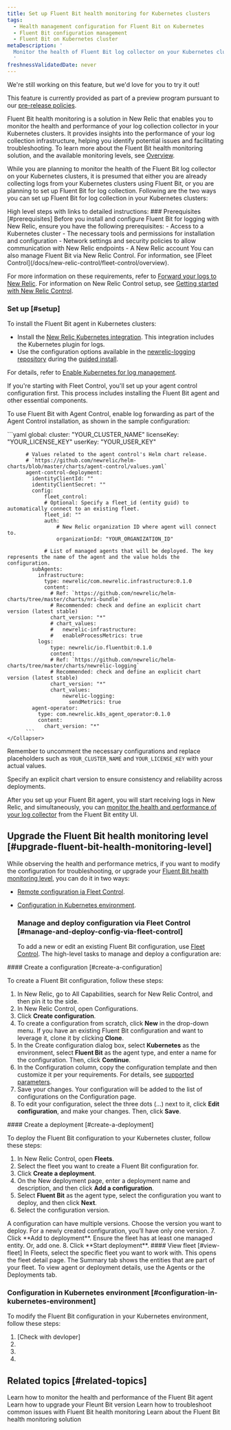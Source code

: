 ```yaml
---
title: Set up Fluent Bit health monitoring for Kubernetes clusters
tags:
  - Health management configuration for Fluent Bit on Kubernetes
  - Fluent Bit configuration management
  - Fluent Bit on Kubernetes cluster
metaDescription: '
  Monitor the health of Fluent Bit log collector on your Kubernetes clusters. Set up, monitor, and update Fluent Bit configurations.
  '
freshnessValidatedDate: never
---
```


<Callout title="preview">
  We're still working on this feature, but we'd love for you to try it out!

  This feature is currently provided as part of a preview program pursuant to our [pre-release policies](/docs/licenses/license-information/referenced-policies/new-relic-pre-release-policy).
</Callout>

Fluent Bit health monitoring is a solution in New Relic that enables you to monitor the health and performance of your log collection collector in your Kubernetes clusters. It provides insights into the performance of your log collection infrastructure, helping you identify potential issues and facilitating troubleshooting. To learn more about the Fluent Bit health monitoring solution, and the available monitoring levels, see [Overview](/docs/logs/log-collectors/overview).

While you are planning to monitor the health of the Fluent Bit log collector on your Kubernetes clusters, it is presumed that either you are already collecting logs from your Kubernetes clusters using Fluent Bit, or you are planning to set up Fluent Bit for log collection. Following are the two ways you can set up Fluent Bit for log collection in your Kubernetes clusters:

<CollapserGroup>

<Collapser id="set-up-fb-on-k8" title="Install Kubernetes integration with Fluent Bit">
 High level steps with links to detailed instructions:
### Prerequisites [#prerequisites]
  Before you install and configure Fluent Bit for logging with New Relic, ensure you have the following prerequisites:
  - Access to a Kubernetes cluster
  - The necessary tools and permissions for installation and configuration
  - Network settings and security policies to allow communication with New Relic endpoints
  - A New Relic account

  <Callout variant="important">
    You can also manage Fluent Bit via New Relic Control.  For information, see [Fleet Control](/docs/new-relic-control/fleet-control/overview).
  </Callout>

  For more information on these requirements, refer to [Forward your logs to New Relic](/docs/logs/forward-logs/enable-log-management-new-relic).
  For information on New Relic Control setup, see [Getting started with New Relic Control](/docs/new-relic-control/getting-started).

  ### Set up [#setup]
  To install the Fluent Bit agent in Kubernetes clusters:
  - Install the [New Relic Kubernetes integration](/install/kubernetes/). This integration includes the Kubernetes plugin for logs.
  - Use the configuration options available in the [newrelic-logging repository](https://github.com/newrelic/helm-charts/tree/master/charts/newrelic-logging#configuration) during the [guided install](/install/kubernetes/).

  For details, refer to [Enable Kubernetes for log management](/docs/logs/forward-logs/kubernetes-plugin-log-forwarding/#enable-process).

</Collapser>
<Collapser id="install-fb-on-k8-via-fleet-control" title="Install Fluent Bit with Fleet Control">
  If you're starting with Fleet Control, you'll set up your agent control configuration first. This process includes installing the Fluent Bit agent and other essential components. 

  To use Fluent Bit with Agent Control, enable log forwarding as part of the Agent Control installation, as shown in the sample configuration:

  <CollapserGroup>
    <Collapser
      id="fluent-bit-config"
      title="Sample config"
    >
          ```yaml
              global:
          cluster: "YOUR_CLUSTER_NAME"
          licenseKey: "YOUR_LICENSE_KEY"
          userKey: "YOUR_USER_KEY"

          # Values related to the agent control's Helm chart release.
          # `https://github.com/newrelic/helm-charts/blob/master/charts/agent-control/values.yaml`
          agent-control-deployment:
            identityClientId: ""
            identityClientSecret: ""
            config:
                fleet_control:
                # Optional: Specify a fleet_id (entity guid) to automatically connect to an existing fleet.
                fleet_id: ""
                auth:
                    # New Relic organization ID where agent will connect to.
                    organizationId: "YOUR_ORGANIZATION_ID"
                
                # List of managed agents that will be deployed. The key represents the name of the agent and the value holds the configuration.
            subAgents:
              infrastructure:
                type: newrelic/com.newrelic.infrastructure:0.1.0
                content:
                  # Ref: `https://github.com/newrelic/helm-charts/tree/master/charts/nri-bundle`
                  # Recommended: check and define an explicit chart version (latest stable)
                  chart_version: "*"   
                  # chart_values:
                  #   newrelic-infrastructure:
                  #   enableProcessMetrics: true
              logs:
                  type: newrelic/io.fluentbit:0.1.0
                  content:
                  # Ref: `https://github.com/newrelic/helm-charts/tree/master/charts/newrelic-logging`
                  # Recommended: check and define an explicit chart version (latest stable)
                  chart_version: "*"
                  chart_values:
                      newrelic-logging:
                        sendMetrics: true
            agent-operator:
              type: com.newrelic.k8s_agent_operator:0.1.0
              content:
                chart_version: "*"
          ```
    </Collapser>
  </CollapserGroup>

  Remember to uncomment the necessary configurations and replace placeholders such as `YOUR_CLUSTER_NAME` and `YOUR_LICENSE_KEY` with your actual values.

  <Callout variant="important">
    Specify an explicit chart version to ensure consistency and reliability across deployments.
  </Callout>
</Collapser>
</CollapserGroup>

After you set up your Fluent Bit agent, you will start receiving logs in New Relic, and simultaneously, you can [monitor the health and performance of your log collector](/docs/logs/log-collectors/monitor-health-of-log-collector) from the Fluent Bit entity UI.

## Upgrade the Fluent Bit health monitoring level [#upgrade-fluent-bit-health-monitoring-level]

While observing the health and performance metrics, if you want to modify the configuration for troubleshooting, or upgrade your [Fluent Bit health monitoring level](/docs/logs/log-collectors/Overview/#health-monitoring-levels), you can do it in two ways:

* [Remote configuration ia Fleet Control](#manage-and-deploy-config-via-fleet-control).
* [Configuration in Kubernetes environment](#configuration-in-kubernetes-environment).

  ### Manage and deploy configuration via Fleet Control [#manage-and-deploy-config-via-fleet-control]
  To add a new or edit an existing Fluent Bit configuration, use [Fleet Control](/docs/new-relic-control/fleet-control/overview). The high-level tasks to manage and deploy a configuration are:

<Steps>

<Step>
  #### Create a configuration [#create-a-configuration]

  To create a Fluent Bit configuration, follow these steps:
  1. In New Relic, go to All Capabilities, search for New Relic Control, and then pin it to the side.
  2. In New Relic Control, open Configurations.
  3. Click **Create configuration**.
  4. To create a configuration from scratch, click **New** in the drop-down menu. If you have an existing Fluent Bit configuration and want to leverage it, clone it by clicking **Clone**.
  5. In the Create configuration dialog box, select **Kubernetes** as the environment, select **Fluent Bit** as the agent type, and enter a name for the configuration. Then, click **Continue**.
  6. In the Configuration column, copy the configuration template and then customize it per your requirements. For details, see [supported parameters](https://github.com/newrelic/helm-charts/tree/master/charts/newrelic-logging#supported-configuration-parameters).
  7. Save your changes. Your configuration will be added to the list of configurations on the Configuration page.
  8. To edit your configuration, select the three dots (…) next to it, click **Edit configuration**, and make your changes. Then, click **Save**.
</Step>

<Step>
  #### Create a deployment [#create-a-deployment]

  To deploy the Fluent Bit configuration to your Kubernetes cluster, follow these steps:
  1. In New Relic Control, open **Fleets**.
  2. Select the fleet you want to create a Fluent Bit configuration for.
  3. Click **Create a deployment**.
  4. On the New deployment page, enter a deployment name and description, and then click **Add a configuration**.
  5. Select **Fluent Bit** as the agent type, select the configuration you want to deploy, and then click **Next**.
  6. Select the configuration version. 
  <Callout variant="important">
    A configuration can have multiple versions. Choose the version you want to deploy. For a newly created configuration, you’ll have only one version.
  </Callout>
  7. Click **Add to deployment**. 
  <Callout variant="important">
    Ensure the fleet has at least one managed entity. Or, add one.
  </Callout>
  8. Click **Start deployment**. 
</Step>

<Step>
#### View fleet [#view-fleet]
  In Fleets, select the specific fleet you want to work with. This opens the fleet detail page. The Summary tab shows the entities that are part of your fleet. To view agent or deployment details, use the Agents or the Deployments tab.
</Step>

</Steps>

  

### Configuration in Kubernetes environment [#configuration-in-kubernetes-environment]
  To modify the Fluent Bit configuration in your Kubernetes environment, follow these steps:
  1. [Check with devloper]
  2. 
  3. 
  4. 


## Related topics [#related-topics]

<DocTiles>
  <DocTile title="Monitor the health and performance of the Fluent Bit agent" path="/docs/logs/log-collectors/monitor-health-of-log-collector" >Learn how to monitor the health and performance of the Fluent Bit agent</DocTile>
  <DocTile title="Upgrade your Fleunt Bit version" path="/docs/logs/log-collectors/upgrade-log-collector" >Learn how to upgrade your Fleunt Bit version</DocTile>
  <DocTile title="Troubleshoot common issues" path="/docs/logs/log-collectors/troubleshooting" >Learn how to troubleshoot common issues with Fluent Bit health monitoring</DocTile>
  <DocTile title="Overview of Fluet Bit health monitoring" path="/docs/logs/log-collectors/overview">Learn about the Fluent Bit health monitoring solution</DocTile>
</DocTiles>
